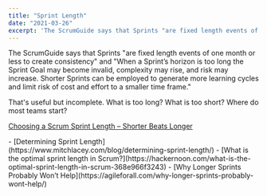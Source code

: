 ```yaml
---
title: "Sprint Length"
date: "2021-03-26"
excerpt: 'The ScrumGuide says that Sprints "are fixed length events of one month or less to create'
---
```


The ScrumGuide says that Sprints "are fixed length events of one month or less to create consistency" and "When a Sprint’s horizon is too long the Sprint Goal may become invalid, complexity may rise, and risk may increase. Shorter Sprints can be employed to generate more learning cycles and limit risk of cost and effort to a smaller time frame."

That's useful but incomplete. What is too long? What is too short? Where do most teams start?

[Choosing a Scrum Sprint Length – Shorter Beats Longer](/blog/choosing-scrum-sprint-length)

<HighlightBox heading="Resource Links" variant="resourceLinks">
- [Determining Sprint Length](https://www.mitchlacey.com/blog/determining-sprint-length/)
- [What is the optimal sprint length in Scrum?](https://hackernoon.com/what-is-the-optimal-sprint-length-in-scrum-368e966f3243)
- [Why Longer Sprints Probably Won’t Help](https://agileforall.com/why-longer-sprints-probably-wont-help/)
</HighlightBox>
